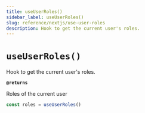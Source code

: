 ```yaml
---
title: useUserRoles()
sidebar_label: useUserRoles()
slug: reference/nextjs/use-user-roles
description: Hook to get the current user's roles.
---
```


# `useUserRoles()`

Hook to get the current user's roles.

**`@returns`**

Roles of the current user

```ts
const roles = useUserRoles()
```
